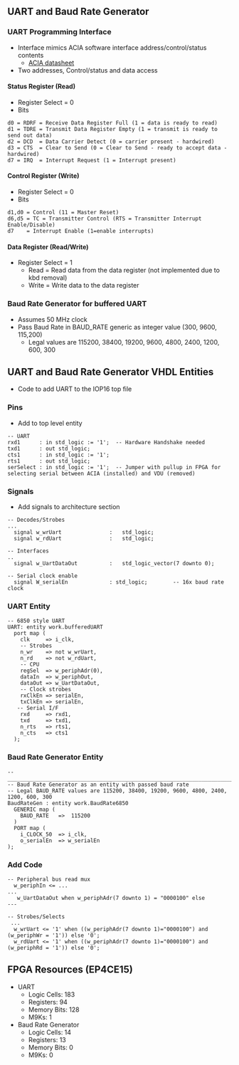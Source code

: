 == UART and Baud Rate Generator ==

=== UART Programming Interface ===

* Interface mimics ACIA software interface address/control/status contents
** [http://www.swtpc.com/mholley/Notebook/Hardware_ACIA.pdf ACIA datasheet]
* Two addresses, Control/status and data access

==== Status Register (Read) ====

* Register Select = 0
* Bits
<pre>
d0 = RDRF = Receive Data Register Full (1 = data is ready to read)
d1 = TDRE = Transmit Data Register Empty (1 = transmit is ready to send out data)
d2 = DCD  = Data Carrier Detect (0 = carrier present - hardwired)
d3 = CTS  = Clear to Send (0 = Clear to Send - ready to accept data - hardwired)
d7 = IRQ  = Interrupt Request (1 = Interrupt present)
</pre>

====  Control Register (Write) ====

* Register Select = 0
* Bits
<pre>
d1,d0 = Control (11 = Master Reset)
d6,d5 = TC = Transmitter Control (RTS = Transmitter Interrupt Enable/Disable)
d7    = Interrupt Enable (1=enable interrupts)
</pre>

==== Data Register (Read/Write) ====

* Register Select = 1
** Read = Read data from the data register (not implemented due to kbd removal)
** Write = Write data to the data register

=== Baud Rate Generator for buffered UART ===

* Assumes 50 MHz clock
* Pass Baud Rate in BAUD_RATE generic as integer value (300, 9600, 115,200)
** Legal values are 115200, 38400, 19200, 9600, 4800, 2400, 1200, 600, 300

== UART and Baud Rate Generator VHDL Entities ==

* Code to add UART to the IOP16 top file

=== Pins ===

* Add to top level entity

<pre>
-- UART
rxd1      : in std_logic := '1';  -- Hardware Handshake needed
txd1      : out std_logic;
cts1      : in std_logic := '1';
rts1      : out std_logic;
serSelect : in std_logic := '1';  -- Jumper with pullup in FPGA for selecting serial between ACIA (installed) and VDU (removed)
</pre>

=== Signals ===

* Add signals to architecture section

<pre>
-- Decodes/Strobes
...
  signal w_wrUart				:	std_logic;
  signal w_rdUart				:	std_logic;

-- Interfaces
..
  signal w_UartDataOut			:	std_logic_vector(7 downto 0);

-- Serial clock enable
  signal W_serialEn      		: std_logic;		-- 16x baud rate clock	
</pre>

=== UART Entity ===

<pre>
-- 6850 style UART
UART: entity work.bufferedUART
  port map (
    clk     => i_clk,
    -- Strobes
    n_wr    => not w_wrUart,
    n_rd    => not w_rdUart,
    -- CPU 
    regSel  => w_periphAdr(0),
    dataIn  => w_periphOut,
    dataOut => w_UartDataOut,
    -- Clock strobes
    rxClkEn => serialEn,
    txClkEn => serialEn,
   -- Serial I/F
    rxd     => rxd1,
    txd     => txd1,
    n_rts   => rts1,
    n_cts   => cts1
  );
</pre>

=== Baud Rate Generator Entity ===

<pre>
-- ____________________________________________________________________________________
-- Baud Rate Generator as an entity with passed baud rate
-- Legal BAUD_RATE values are 115200, 38400, 19200, 9600, 4800, 2400, 1200, 600, 300
BaudRateGen : entity work.BaudRate6850
  GENERIC map (
    BAUD_RATE	=>  115200
  )
  PORT map (
    i_CLOCK_50	=> i_clk,
    o_serialEn	=> w_serialEn
);
</pre>

=== Add Code ===

<pre>
-- Peripheral bus read mux
  w_periphIn <=	...
...
   w_UartDataOut when w_periphAdr(7 downto 1) = "0000100" else
---

-- Strobes/Selects
 ...
  w_wrUart <= '1' when ((w_periphAdr(7 downto 1)="0000100") and (w_periphWr = '1')) else '0';
  w_rdUart <= '1' when ((w_periphAdr(7 downto 1)="0000100") and (w_periphRd = '1')) else '0';
</pre>

== FPGA Resources (EP4CE15) ==

* UART
** Logic Cells: 183
** Registers: 94
** Memory Bits: 128
** M9Ks: 1
* Baud Rate Generator
** Logic Cells: 14
** Registers: 13
** Memory Bits: 0
** M9Ks: 0
